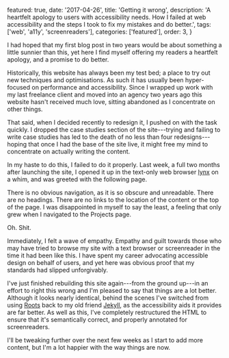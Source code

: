 
  featured: true,
  date: '2017-04-26',
  title: 'Getting it wrong',
  description: 'A heartfelt apology to users with accessibility needs. How I failed at web accessibility and the steps I took to fix my mistakes and do better.',
  tags: ['web', 'a11y', 'screenreaders'],
  categories: ['featured'],
  order: 3,
}

I had hoped that my first blog post in two years would be about something a little sunnier than this, yet here I find myself offering my readers a heartfelt apology, and a promise to do better.

Historically, this website has always been my test bed; a place to try out new techniques and optimisations. As such it has usually been hyper-focused on performance and accessibility. Since I wrapped up work with my last freelance client and moved into an agency two years ago this website hasn't received much love, sitting abandoned as I concentrate on other things.

That said, when I decided recently to redesign it, I pushed on with the task quickly. I dropped the case studies section of the site---trying and failing to write case studies has led to the death of no less than four redesigns---hoping that once I had the base of the site live, it might free my mind to concentrate on actually writing the content.

In my haste to do this, I failed to do it properly. Last week, a full two months after launching the site, I opened it up in the text-only web browser [lynx](<https://en.m.wikipedia.org/wiki/Lynx_(web_browser)> 'lynx - a text-only web browser') on a whim, and was greeted with the following page.

<ContentImage
  src={homepageBefore}
  alt="The homepage of this website as viewed through a text browser, before accessibility optimisations."
  caption="The homepage of this website as viewed through a text browser, before accessibility optimisations."
  sizes="(min-width: 64em) 64em, 100vw"
/>

There is no obvious navigation, as it is so obscure and unreadable. There are no headings. There are no links to the location of the content or the top of the page. I was disappointed in myself to say the least, a feeling that only grew when I navigated to the Projects page.

<ContentImage
  src={projectsBefore}
  alt="The projects page of this website as viewed through a text browser, before accessibility optimisations."
  caption="The projects page of this website as viewed through a text browser, before accessibility optimisations."
  sizes="(min-width: 64em) 64em, 100vw"
/>

Oh. Shit.

Immediately, I felt a wave of empathy. Empathy and guilt towards those who may have tried to browse my site with a text browser or screenreader in the time it had been like this. I have spent my career advocating accessible design on behalf of users, and yet here was obvious proof that my standards had slipped unforgivably.

I've just finished rebuilding this site again---from the ground up---in an effort to right this wrong and I'm pleased to say that things are a lot better. Although it looks nearly identical, behind the scenes I've switched from using [Roots](http://roots.cx 'Roots') back to my old friend [Jekyll](http://jekyllrb.com 'Jekyll'), as the accessibility aids it provides are far better. As well as this, I've completely restructured the HTML to ensure that it's semantically correct, and properly annotated for screenreaders.

<ContentImage
  src={homepageNow}
  alt="The homepage of this website, as viewed through a text browser at time of writing."
  caption="The homepage of this website, as viewed through a text browser at time of writing."
  sizes="(min-width: 64em) 64em, 100vw"
/>

I'll be tweaking further over the next few weeks as I start to add more content, but I'm a lot happier with the way things are now.
